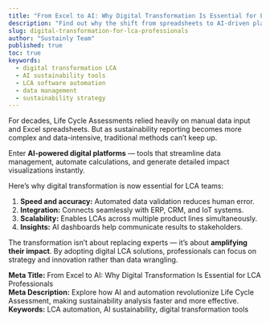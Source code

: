 ```yaml
---
title: "From Excel to AI: Why Digital Transformation Is Essential for LCA Professionals"
description: "Find out why the shift from spreadsheets to AI-driven platforms is not just a convenience but a necessity for modern LCA workflows."
slug: digital-transformation-for-lca-professionals
author: "Sustainly Team"
published: true
toc: true
keywords:
  - digital transformation LCA
  - AI sustainability tools
  - LCA software automation
  - data management
  - sustainability strategy
---
```


For decades, Life Cycle Assessments relied heavily on manual data input and Excel spreadsheets. But as sustainability reporting becomes more complex and data-intensive, traditional methods can’t keep up.  

Enter **AI-powered digital platforms** — tools that streamline data management, automate calculations, and generate detailed impact visualizations instantly.  

Here’s why digital transformation is now essential for LCA teams:  
1. **Speed and accuracy:** Automated data validation reduces human error.  
2. **Integration:** Connects seamlessly with ERP, CRM, and IoT systems.  
3. **Scalability:** Enables LCAs across multiple product lines simultaneously.  
4. **Insights:** AI dashboards help communicate results to stakeholders.  

The transformation isn’t about replacing experts — it’s about **amplifying their impact**. By adopting digital LCA solutions, professionals can focus on strategy and innovation rather than data wrangling.  

**Meta Title:** From Excel to AI: Why Digital Transformation Is Essential for LCA Professionals  
**Meta Description:** Explore how AI and automation revolutionize Life Cycle Assessment, making sustainability analysis faster and more effective.  
**Keywords:** LCA automation, AI sustainability, digital transformation tools

